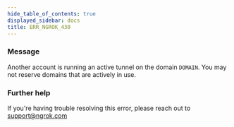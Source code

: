 ```yaml
---
hide_table_of_contents: true
displayed_sidebar: docs
title: ERR_NGROK_430
---
```




### Message

Another account is running an active tunnel on the domain `DOMAIN`. You may not reserve domains that are actively in use.

<ErrorDetails error="err_ngrok_430" />

### Further help

If you're having trouble resolving this error, please reach out to [support@ngrok.com](mailto:support@ngrok.com?subject=Help%20with%20ERR_NGROK_430)
